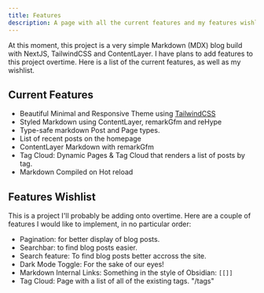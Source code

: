 ```yaml
---
title: Features
description: A page with all the current features and my features wishlist for this project.
---
```


At this moment, this project is a very simple Markdown (MDX) blog build with NextJS, TailwindCSS and ContentLayer.  I have plans to add features to this project overtime.  Here is a list of the current features, as well as my wishlist.

## Current Features
- Beautiful Minimal and Responsive Theme using [TailwindCSS](https://tailwindcss.com/)
- Styled Markdown using ContentLayer, remarkGfm and reHype
- Type-safe markdown Post and Page types.
- List of recent posts on the homepage
- ContentLayer Markdown with remarkGfm
- Tag Cloud: Dynamic Pages & Tag Cloud that renders a list of posts by tag.
- Markdown Compiled on Hot reload

## Features Wishlist

This is a project I'll probably be adding onto overtime.  Here are a couple of features I would like to implement, in no particular order:
- Pagination: for better display of blog posts.
- Searchbar: to find blog posts easier.
- Search feature: To find blog posts better accross the site.
- Dark Mode Toggle: For the sake of our eyes!
- Markdown Internal Links: Something in the style of Obsidian: `[[]]`
- Tag Cloud: Page with a list of all of the existing tags. "/tags"